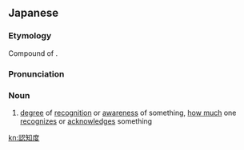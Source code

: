 ==Japanese==
{{ja-kanjitab|にん|ち|ど|yomi=on}}

===Etymology===
Compound of {{compound|lang=ja|sort=にんちど|認知|tr1=ninchi|t1=acknowledgement, recognition|度|tr2=do|t2=degree}}.

===Pronunciation===
{{ja-pron|yomi=goon|にんちど}}

===Noun===
{{ja-noun|にんちど}}

# [[degree]] of [[recognition]] or [[awareness]] of something, [[how much]] one [[recognize]]s or [[acknowledge]]s something

[[kn:認知度]]